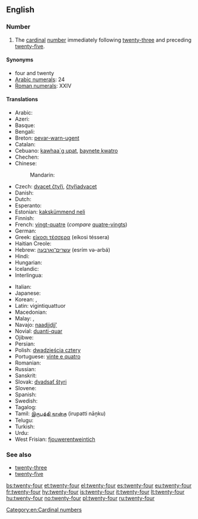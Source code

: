 ==English==

===Number===
{{head|en|numeral}}

# The [[cardinal]] [[number]] immediately following [[twenty-three]] and preceding [[twenty-five]].

====Synonyms====
* four and twenty
* [[w:Arabic numerals|Arabic numerals]]: 24
* [[w:Roman numerals|Roman numerals]]: XXIV

====Translations====
{{trans-top|cardinal number}}
* Arabic: {{t-|ar|اربعة وعشرين|tr=’arbáʕa w-ʕišrīn}}
* Azeri: {{t+|az|iyirmi dörd}}
* Basque: {{t+|eu|hogeita lau}}
* Bengali: {{t-|bn|চব্বিশ|tr=chôbbish}}
* Breton: [[pevar-warn-ugent]]
* Catalan: {{t+|ca|vint-i-quatre}}
* Cebuano: [[kawhaa`g upat]], [[baynete kwatro]]
* Chechen: {{tø|ce|ткъе диъ|tr=tqe di’}}
* Chinese:
*: Mandarin: {{t|cmn|二十四|tr=èr shí sÌ|sc=Hani}}
* Czech: [[dvacet čtyři]], [[čtyřiadvacet]]
* Danish: {{t-|da|fireogtyve}}
* Dutch: {{t+|nl|vierentwintig}}
* Esperanto: {{t-|eo|dudek kvar}}
* Estonian: [[kakskümmend neli]]
* Finnish: {{t-|fi|kaksikymmentäneljä}}
* French: [[vingt-quatre]] {{g|m}} (''compare'' [[quatre-vingts]])
* German: {{t-|de|vierundzwanzig}}
* Greek: [[είκοσι τέσσερα]] (eíkosi téssera)
* Haitian Creole: {{tø|ht|vennkat}}
* Hebrew: [[עשרים־וארבעה]] (esrím və-arbá)
* Hindi: {{t+|hi|चौबीस|tr=chaubees}}
* Hungarian: {{t+|hu|huszonnégy}}
* Icelandic: {{t+|is|tuttugu og fjórir}}
* Interlingua: {{t-|ia|vinti-quatro}}
{{trans-mid}}
* Italian: {{t+|it|ventiquattro}}
* Japanese: {{t-|ja|二十四|tr=ni-jū-shi}}
* Korean: {{t-|ko|스물넷|tr=seumulnes|sc=Kore}}, {{t-|ko|이십사(二十四)|tr=I-sib-sa|sc=Kore}}
* Latin: vigintiquattuor
* Macedonian: {{t-|mk|дваесет и четири|tr=dváeset i čétiri}}
* Malay: {{t-|ms|dua puluh empat}}, {{t-|ms|empat likur}}
* Navajo: [[naadįįdį́į́ʼ]]
* Novial: [[duanti-quar]]
* Ojibwe: {{tø|oj|niishtana-ashi-niiwin}}
* Persian: {{t-|fa|بیست و چهار|tr=bist-o-čahâr|sc=fa-Arab}}
* Polish: [[dwadzieścia cztery]]
* Portuguese: [[vinte e quatro]] {{g|m}}
* Romanian: {{t-|ro|douăzeci și patru}}
* Russian: {{t+|ru|двадцать четыре|tr=dvádtsat’ četýre}}
* Sanskrit: {{t-|sa|चतुर्विंशति|f|tr=caturviṃśati|sc=Deva}}
* Slovak: [[dvadsať štyri]]
* Slovene: {{t-|sl|štiriindvajset}}
* Spanish: {{t+|es|veinticuatro}}
* Swedish: {{t+|sv|tjugofyra}}
* Tagalog: {{t-|tl|beintikuwatro}}
* Tamil: [[இருபத்தி நான்கு]] (irupatti nāṉku)
* Telugu: {{t-|te|ఇరవై నాలుగు|tr=iravai naalugu}}
* Turkish: {{t+|tr|yirmi dört}}
* Urdu: {{t-|ur|چوبیس|tr=chaubees}}
* West Frisian: [[fjouwerentweintich]]
{{trans-bottom}}

===See also===
* [[twenty-three]]
* [[twenty-five]]

[[Category:en:Cardinal numbers]]

[[bs:twenty-four]]
[[et:twenty-four]]
[[el:twenty-four]]
[[es:twenty-four]]
[[eu:twenty-four]]
[[fr:twenty-four]]
[[hy:twenty-four]]
[[is:twenty-four]]
[[it:twenty-four]]
[[lt:twenty-four]]
[[hu:twenty-four]]
[[no:twenty-four]]
[[pl:twenty-four]]
[[ru:twenty-four]]